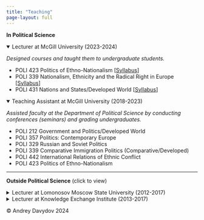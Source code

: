 ---
title: "Teaching"
page-layout: full
---

**In Political Science**

<details open style="width: 100%;">

<summary>Lecturer at McGill University (2023-2024)</summary>

*Designed courses and taught them to undergraduate students.*

-   POLI 423 Politics of Ethno-Nationalism \[[Syllabus](POLI423_EthnoNationalism_syllabus.pdf){target="_blank"}\]
-   POLI 339 Nationalism, Ethnicity and the Radical Right in Europe \[[Syllabus](POLI339_NatRRightEurope_syllabus.pdf){target="_blank"}\]
-   POLI 431 Nations and States/Developed World \[[Syllabus](POLI431_NationsStates_syllabus.pdf){target="_blank"}\]

</details>

<details open style="width: 100%;">

<summary>Teaching Assistant at McGill University (2018-2023)</summary>

*Assisted faculty at the Department of Political Science by conducting conferences (seminars) and grading undergraduates.*

-   POLI 212 Government and Politics/Developed World
-   POLI 357 Politics: Contemporary Europe
-   POLI 329 Russian and Soviet Politics
-   POLI 339 Comparative Immigration Politics (Comparative/Developed)
-   POLI 442 International Relations of Ethnic Conflict
-   POLI 423 Politics of Ethno-Nationalism

</details>

------------------------------------------------------------------------

**Outside Political Science** (click to view)

<details style="width: 100%;">

<summary>Lecturer at Lomonosov Moscow State University (2012-2017)</summary>

*I designed courses and taught them to undergraduate and graduate students. The courses on American and British culture were taught in English, the rest in Russian.*

-   Race in Early 20th-Century American Culture
-   History of American Literature
-   History of American and British Literature (Early 20th Cent.)
-   History of Western European Literature (Early 19th Cent.)
-   History of Western European Literature (Late 19th Cent.)
-   History of Western European Literature (Early 20th Cent.)
-   Western European Cultural History (Early 20th Cent.)

</details>

<details style="width: 100%;">

<summary>Lecturer at Knowledge Exchange Institute (2013-2017)</summary>

*Designed courses and taught them to American undergraduate and graduate exchange students at Lomonosov MSU.*

-   History of Russian Literature
-   Russian Cultural History

</details>

<footer>

<p>© Andrey Davydov 2024</p>

</footer>

